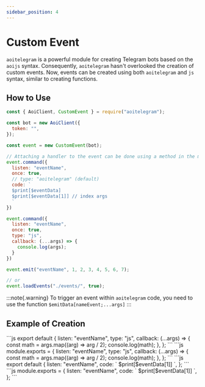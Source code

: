 ```yaml
---
sidebar_position: 4
---
```


# Custom Event

`aoitelegram` is a powerful module for creating Telegram bots based on the `aoijs` syntax. Consequently, `aoitelegram` hasn't overlooked the creation of custom events. Now, events can be created using both `aoitelegram` and `js` syntax, similar to creating functions.

## How to Use

```javascript
const { AoiClient, CustomEvent } = require("aoitelegram");

const bot = new AoiClient({
  token: "",
});

const event = new CustomEvent(bot);

// Attaching a handler to the event can be done using a method in the main file, but it's recommended to use loadEvents to load the handlers
event.command({
  listen: "eventName",
  once: true,
  // type: "aoitelegram" (default)
  code: `
  $print[$eventData]
  $print[$eventData[1]] // index args
  `
})

event.command({
  listen: "eventName",
  once: true,
  type: "js",
  callback: (...args) => {
    console.log(args);
  }
})

event.emit("eventName", 1, 2, 3, 4, 5, 6, 7);

// or
event.loadEvents("./events/", true);
```

:::note{.warning}
To trigger an event within `aoitelegram` code, you need to use the function `$emitData[nameEvent;...args]`
:::

## Example of Creation


<Tabs>
  <TabItem value="javascript" label="JavaScript">
    <Tabs>
      <TabItem value="esm" label="ESModule">
```js
export default {
  listen: "eventName",
  type: "js",
  callback: (...args) => {
    const math = args.map((arg) => arg / 2);
    console.log(math);
  },
};
```
      </TabItem>
      <TabItem value="commonjs" label="Commonjs">
```js
module.exports = {
  listen: "eventName",
  type: "js",
  callback: (...args) => {
    const math = args.map((arg) => arg / 2);
    console.log(math);
  },
};
```
      </TabItem>
    </Tabs>
  </TabItem>
  <TabItem value="aoitelegram" label="AoiTelegram">
    <Tabs>
      <TabItem value="esm" label="ESModule">
```js
export default {
  listen: "eventName",
  code: `
    $print[$eventData[1]]
  `,
};
```
      </TabItem>
      <TabItem value="commonjs" label="Commonjs">
```js
module.exports = {
  listen: "eventName",
  code: `
    $print[$eventData[1]]
  `,
};
```
      </TabItem>
    </Tabs>
  </TabItem>
</Tabs>